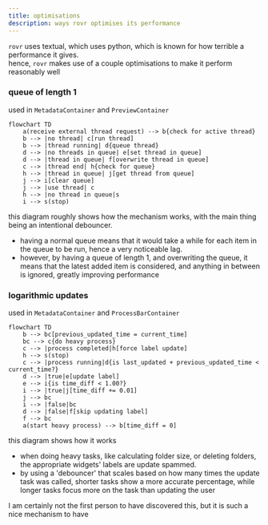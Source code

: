 ```yaml
---
title: optimisations
description: ways rovr optimises its performance
---
```


`rovr` uses textual, which uses python, which is known for how terrible a performance it gives.
<br/>hence, `rovr` makes use of a couple optimisations to make it perform reasonably well

### queue of length 1

used in `MetadataContainer` and `PreviewContainer`

```mermaid
flowchart TD
    a(receive external thread request) --> b{check for active thread}
    b --> |no thread| c[run thread]
    b --> |thread running| d{queue thread}
    d --> |no threads in queue| e[set thread in queue]
    d --> |thread in queue| f[overwrite thread in queue]
    c --> |thread end| h{check for queue}
    h --> |thread in queue| j[get thread from queue]
    j --> i[clear queue]
    j --> |use thread| c
    h --> |no thread in queue|s
    i --> s(stop)
```

this diagram roughly shows how the mechanism works, with the main thing being an intentional debouncer.

- having a normal queue means that it would take a while for each item in the queue to be run, hence a very noticeable lag.
- however, by having a queue of length 1, and overwriting the queue, it means that the latest added item is considered, and anything in between is ignored, greatly improving performance

### logarithmic updates

used in `MetadataContainer` and `ProcessBarContainer`

```mermaid
flowchart TD
    b --> bc[previous_updated_time = current_time]
    bc --> c{do heavy process}
    c --> |process completed|h[force label update]
    h --> s(stop)
    c --> |process running|d{is last_updated + previous_updated_time < current_time?}
    d --> |true|e[update label]
    e --> i{is time_diff < 1.00?}
    i --> |true|j[time_diff += 0.01]
    j --> bc
    i --> |false|bc
    d --> |false|f[skip updating label]
    f --> bc
    a(start heavy process) --> b[time_diff = 0]
```

this diagram shows how it works

- when doing heavy tasks, like calculating folder size, or deleting folders, the appropriate widgets' labels are update spammed.
- by using a 'debouncer' that scales based on how many times the update task was called, shorter tasks show a more accurate percentage, while longer tasks focus more on the task than updating the user

I am certainly not the first person to have discovered this, but it is such a nice mechanism to have
